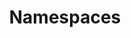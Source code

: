---
id: "q_php_hard_001"
questionType: "MULTIPLE_CHOICE"
title: "Namespaces"
description: "Which keyword is used to define a namespace in PHP?"
difficulty: "HARD"
category: "PHP"
options:
  - "package"
  - "namespace"
  - "module"
  - "group"
correctAnswer: 1
---